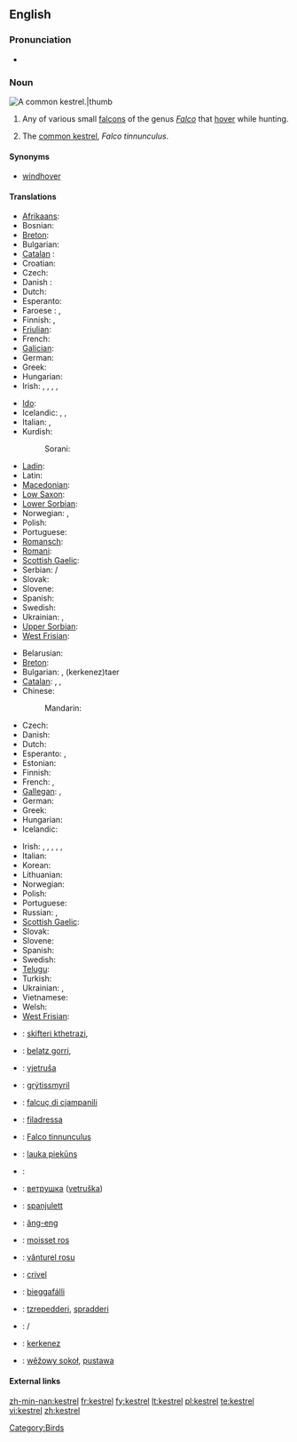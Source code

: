 ==English==

===Pronunciation===
* {{IPA|/'kɛstrəl/}}

===Noun===
[[Image:Common Kestrel 1.jpg|A common '''kestrel'''.|thumb]]
{{en-noun}}

# Any of various small [[falcon]]s of the genus ''[[Falco]]'' that [[hover]] while hunting.
# {{UK}} The [[common kestrel]], ''Falco tinnunculus''.

====Synonyms====
* {{italbrac-colon|common kestrel}} [[windhover]]

====Translations====
{{trans-top|any small falcon of genus ''Falco''}}
* [[Afrikaans]]: {{t|af|valk}}
* Bosnian: {{t|bs|sokol|m}}
* [[Breton]]: {{t-|br|falc'hun}}
* Bulgarian: {{t-|bg|сокол|m}}
* [[Catalan]] : {{t-|ca|falcó|m}}
* Croatian: {{t-|hr|sokol|m}}
* Czech: {{t-|cs|poštolka|f}}
* Danish : {{t-|da|falk|c}}
* Dutch: {{t+|nl|valk|m}}
* Esperanto: {{t-|eo|falko|xs=Esperanto}}
* Faroese : {{t-|fo|falkur|m}}, {{t-|fo|smyril|m}}
* Finnish: {{t-|fi|jalohaukka}}, {{t|fi|haukka}}
* [[Friulian]]: {{t|fur|falcon|m}}
* French: {{t+|fr|faucon|m}}
* [[Galician]]: {{t|gl|falcón|m}}
* German: {{t+|de|Falke|m}}
* Greek: {{t|el|κιρκινέζι|n|tr=kirkινéζι|sc=Grek}}
* Hungarian: {{t|hu|vércse}}
* Irish: {{t-|ga|bod gaoithe|m}}, {{t-|ga|bodaire gaoithe|m}}, {{t-|ga|pocaire gaoithe|m}}, {{t-|ga|seabhac buí|m}}, {{t-|ga|seabhac gaoithe|m}}
{{trans-mid}}
* [[Ido]]: {{t|io|falkono}}
* Icelandic: {{t|is|fálki|m}}, {{t|is|haukur}}, {{t|is|valur}}
* Italian: {{t+|it|falco|m}}, {{t|it|falcone|m}}
* Kurdish:
*: Sorani: {{t|ku|شاهین|tr=shAheen}}
* [[Ladin]]: {{t|lld|falcon|m}}
* Latin: {{t|la|falco|m}}
* [[Macedonian]]: {{t|mk|сокол|tr=sokol|m}}
* [[Low Saxon]]: {{t|nds|Falk|m}}
* [[Lower Sorbian]]: {{t|dsb|sokoł|m}}
* Norwegian: {{t-|no|falk}}, {{t-|no|hauk}}
* Polish: {{t+|pl|sokół|m}}
* Portuguese: {{t+|pt|falcão|m}}
* [[Romansch]]: {{t|rm|falcun|m}}
* [[Romani]]: {{t|rom|falkono|m}}
* [[Scottish Gaelic]]: {{t-|gd|speireag ruadh|f}}
* Serbian: {{t|sr|соко|sc=Cyrl}}/{{t|sr|soko}} {{m}}
* Slovak: {{t|sk|sokol|m}}
* Slovene: {{t+|sl|sokol|f}}
* Spanish: {{t+|es|halcón|m}}
* Swedish: {{t|sv|falk|c}}
* Ukrainian: {{t|uk|сокіл|tr=sokil|m}}, {{trad|uk|сапсан|tr=sapsan|m}}
* [[Upper Sorbian]]: {{t|hsb|sokoł|m}}
* [[West Frisian]]: {{t|fy|falk|m}}
{{trans-bottom}}

{{trans-top|''Falco tinnunculus''}}
* Belarusian: {{t|be|звычайнага пустальга}}
* [[Breton]]: {{t|br|falc’hun logotaer}}
* Bulgarian: {{t|bg|черношипа ветрушка|tr=černošipa vetruška|sc=Cyrl}}, {{t|bg|керкенез|sc=Cyrl}} (kerkenez)taer
* [[Catalan]]: {{t|ca|xoriguer|m}}, {{t|ca|xoriguer gros|m}}, {{t|ca|xoriguer comú|m}}
* Chinese:
*: Mandarin: {{t|zh|一种鹰}}
* Czech: {{t|cs|poštolka obecná|f}}
* Danish: {{t|da|tårnfalk}}
* Dutch: {{t|nl|torenvalk|m}}
* Esperanto: {{t|eo|turfalko}}, {{t|eo|kestrelo}}
* Estonian: {{t|et|tuuletallaja}}
* Finnish: {{t-|fi|tuulihaukka}}
* French: {{t|faucon crécerelle|m}}, {{t+|fr|crécerelle|f}}
* [[Gallegan]]: {{t|gl|lagarteiro}}, {{t|gl|peneireiro}}
* German: {{t+|de|Turmfalke|m}}
* Greek: {{t|el|βραχοκιρκίνεζο|n|tr=brachokirkínezo|sc=Grek}}
* Hungarian: {{t+|hu|vörös vércse}}
* Icelandic: {{t|is|turnfálki}}
{{trans-mid}}
* Irish: {{t-|ga|bod gaoithe|m}}, {{t-|ga|bodaire gaoithe|m}}, {{t-|ga|pocaire gaoithe|m}}, {{t-|ga|pocaire gaoithe coiteann|m}}, {{t-|ga|seabhac buí|m}}, {{t-|ga|seabhac gaoithe|m}}
* Italian: {{t+|it|gheppio|m}}
* Korean: {{t|ko|황조롱이|tr=hwangjorongi}}
* Lithuanian: {{t+|lt|pelėsakalis|xs=Lithuanian}}
* Norwegian: {{t|no|tårnfalk}}
* Polish: {{t+|pl|pustułka|f}}
* Portuguese: {{t|pt|peneireiro-vulgar|m}}
* Russian: {{t|ru|пустельга обыкновенная|f|sc=Cyrl|tr=pust'el'gá obyknov'énnaja}}, {{t|ru|пустельга|f|sc=Cyrl|tr=pust'el'gá}}
* [[Scottish Gaelic]]: {{t-|gd|clamhan ruadh|m}}
* Slovak: {{t|sk|sokol myšiar}}
* Slovene: {{t|sl|navádna postôvka|f}}
* Spanish: {{t|es|cernícalo común|m}}
* Swedish: {{t+|sv|tornfalk|c}}
* [[Telugu]]: {{t|te|నామవాచకం}}
* Turkish: {{t|tr|bayağı kerkenez}}
* Ukrainian: {{t|uk|боривiтер|tr=boriviter}}, {{t|uk|постiльга|tr=postil'ga}}
* Vietnamese: {{t|vi|chim cắt}}
* Welsh: {{t|cy|cudyll coch}}
* [[West Frisian]]: {{t-|fy|reade wikel}}
{{trans-bottom}}

{{checktrans-top}}
* {{ttbc|Albanian}}: [[skifteri kthetrazi]], {{t|sq|petriti}}
* {{ttbc|Basque}}: [[belatz gorri]], {{t|eu|belatz handi}}
* {{ttbc|Croatian}}: [[vjetruša]]
* {{ttbc|Faroese}}: [[grýtissmyril]]
* {{ttbc|Friulian}}: [[falcuç di cjampanili]]
* {{ttbc|Ladin}}: [[filadressa]]
* {{ttbc|Latin}}: [[Falco tinnunculus]] {{m}} <!-- It's "scientific", but is it Latin? I'd suppose that the Romans called kestrel sthg else.-->
* {{ttbc|Latvian}}: [[lauka piekūns]]
* {{ttbc|Lithuanian}}: {{t+|lt|sakalis|xs=Lithuanian}} <!-- de.wikt has sakalas -->
* {{ttbc|Macedonian}}: [[ветрушка]] ([[vetruška]])
{{checktrans-mid}}
* {{ttbc|Maltese}}: [[spanjulett]]
* {{ttbc|Min Nan}}: [[âng-eng]]
* {{ttbc|Occitan}}: [[moisset ros]]
* {{ttbc|Romanian}}: [[vânturel rosu]]
* {{ttbc|Romansh}}: [[crivel]]
* {{ttbc|Sami}}: [[bieggafálli]]
* {{ttbc|Sardinian}}: [[tzrepedderi]], [[spradderi]]
* {{ttbc|Serbian}}: {{t|sr|ветрушка|sc=Cyrl}}/{{t|sr|vetruška}}
* {{ttbc|Turkish}}: [[kerkenez]]
* {{ttbc|Upper Sorbian}}: [[wěžowy sokoł]], [[pustawa]]
{{trans-bottom}}

====External links====
{{projectlinks|pedia}}
{{projectlinks|disambig}}

[[Category:Birds]]

[[zh-min-nan:kestrel]]
[[fr:kestrel]]
[[fy:kestrel]]
[[lt:kestrel]]
[[pl:kestrel]]
[[te:kestrel]]
[[vi:kestrel]]
[[zh:kestrel]]
